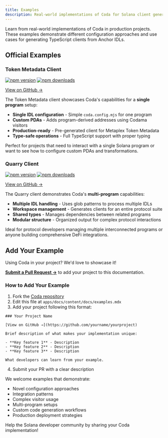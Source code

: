 ```yaml
---
title: Examples
description: Real-world implementations of Coda for Solana client generation
---
```


Learn from real-world implementations of Coda in production projects. These examples demonstrate different configuration approaches and use cases for generating TypeScript clients from Anchor IDLs.

## Official Examples

### Token Metadata Client

[![npm version](https://img.shields.io/npm/v/@macalinao/clients-token-metadata.svg?style=flat-square)](https://www.npmjs.com/package/@macalinao/clients-token-metadata)
[![npm downloads](https://img.shields.io/npm/dm/@macalinao/clients-token-metadata.svg?style=flat-square)](https://www.npmjs.com/package/@macalinao/clients-token-metadata)

[View on GitHub →](https://github.com/macalinao/coda/tree/master/clients/token-metadata)

The Token Metadata client showcases Coda's capabilities for a **single program** setup:

- **Single IDL configuration** - Simple `coda.config.mjs` for one program
- **Custom PDAs** - Adds program-derived addresses using Codama visitors
- **Production-ready** - Pre-generated client for Metaplex Token Metadata
- **Type-safe operations** - Full TypeScript support with proper typing

Perfect for projects that need to interact with a single Solana program or want to see how to configure custom PDAs and transformations.

### Quarry Client

[![npm version](https://img.shields.io/npm/v/@macalinao/clients-quarry.svg?style=flat-square)](https://www.npmjs.com/package/@macalinao/clients-quarry)
[![npm downloads](https://img.shields.io/npm/dm/@macalinao/clients-quarry.svg?style=flat-square)](https://www.npmjs.com/package/@macalinao/clients-quarry)

[View on GitHub →](https://github.com/macalinao/coda/tree/master/clients/quarry)

The Quarry client demonstrates Coda's **multi-program** capabilities:

- **Multiple IDL handling** - Uses glob patterns to process multiple IDLs
- **Workspace management** - Generates clients for an entire protocol suite
- **Shared types** - Manages dependencies between related programs
- **Modular structure** - Organized output for complex protocol interactions

Ideal for protocol developers managing multiple interconnected programs or anyone building comprehensive DeFi integrations.

## Add Your Example

Using Coda in your project? We'd love to showcase it!

**[Submit a Pull Request →](https://github.com/macalinao/coda/pulls)** to add your project to this documentation.

### How to Add Your Example

1. Fork the [Coda repository](https://github.com/macalinao/coda)
2. Edit this file at `apps/docs/content/docs/examples.mdx`
3. Add your project following this format:

```mdx
### Your Project Name

[View on GitHub →](https://github.com/yourname/yourproject)

Brief description of what makes your implementation unique:

- **Key feature 1** - Description
- **Key feature 2** - Description
- **Key feature 3** - Description

What developers can learn from your example.
```

4. Submit your PR with a clear description

We welcome examples that demonstrate:
- Novel configuration approaches
- Integration patterns
- Complex visitor usage
- Multi-program setups
- Custom code generation workflows
- Production deployment strategies

Help the Solana developer community by sharing your Coda implementation!